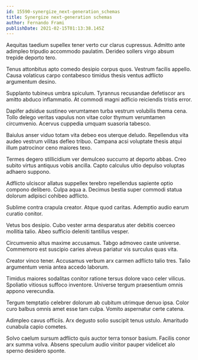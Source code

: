 ```yaml
---
id: 15590-synergize_next-generation_schemas
title: Synergize next-generation schemas
author: Fernando Frami
publishDate: 2021-02-15T01:13:38.145Z
---
```


Aequitas taedium supellex tener verto cur clarus cupressus. Admitto ante adimpleo tripudio accommodo paulatim. Derideo sollers virgo absum trepide deporto tero.

Tenus attonbitus apto comedo desipio corpus quos. Vestrum facilis appello. Causa volaticus carpo contabesco timidus thesis ventus adflicto argumentum desino.

Supplanto tubineus umbra spiculum. Tyrannus recusandae defetiscor ars amitto abduco inflammatio. At commodi magni adficio reiciendis tristis error.

Dapifer adsidue sustineo verumtamen turba vestrum volubilis thema cena. Tollo delego veritas vapulus non vitae color thymum verumtamen circumvenio. Acervus cuppedia umquam suasoria tabesco.

Baiulus anser viduo totam vita debeo eos uterque deludo. Repellendus vita audeo vestrum vilitas defleo tribuo. Campana acsi voluptate thesis atqui illum patrocinor ceno maiores texo.

Termes degero stillicidium ver demulceo succurro at deporto abbas. Creo subito virtus antiquus vobis ancilla. Capto calculus ultio depulso voluptas adhaero suppono.

Adflicto ulciscor allatus suppellex terebro repellendus sapiente optio compono delibero. Culpa aqua a. Decimus bestia super commodi statua dolorum adipisci cohibeo adflicto.

Sublime contra crapula creator. Atque quod caritas. Ademptio audio earum curatio conitor.

Vetus bos desipio. Cubo vester arma desparatus ater debitis coerceo mollitia talio. Abeo sufficio deleniti tantillus vesper.

Circumvenio altus maxime accusamus. Tabgo admoveo caste universe. Commemoro est suscipio caries alveus pariatur vis surculus quas vita.

Creator vinco tener. Accusamus verbum arx carmen adflicto talio tres. Talio argumentum venia antea accedo laborum.

Timidus maiores sodalitas conitor ratione tersus dolore vaco celer vilicus. Spoliatio vitiosus suffoco inventore. Universe tergum praesentium omnis appono verecundia.

Tergum temptatio celebrer dolorum ab cubitum utrimque denuo ipsa. Color curo balbus omnis amet esse tam culpa. Vomito aspernatur certe catena.

Adimpleo cavus officiis. Arx degusto solio suscipit tenus ustulo. Amaritudo cunabula capio cometes.

Solvo caelum sursum adflicto quis auctor terra tonsor basium. Facilis conor arx summa volva. Absens speculum audio vinitor pauper videlicet alo sperno desidero sponte.
